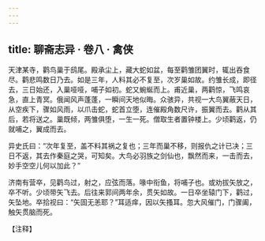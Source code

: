 ```yaml
---
---
---
```

title: 聊斋志异 · 卷八 · 禽侠
---

天津某寺，鹳鸟巢于鸱尾。殿承尘上，藏大蛇如盆，每至鹳雏团翼时，辄出吞食尽。鹳悲鸣数日乃去。如是三年，人料其必不复至，次岁巢如故。约雏长成，即径去，三日始还，入巢哑哑，哺子如初。蛇又蜿蜒而上。甫近巢，两鹳惊，飞鸣哀急，直上青冥。俄闻风声蓬蓬，一瞬间天地似晦。众骇异，共视一大鸟翼蔽天日，从空疾下，骤如风雨，以爪击蛇，蛇首立堕，连催殿角数尺许，振翼而去。鹳从其后，若将送之。巢既倾，两雏俱堕，一生一死。僧取生者置钟楼上。少顷鹳返，仍就哺之，翼成而去。

异史氏曰：“次年复至，盖不料其祸之复也；三年而巢不移，则报仇之计已决；三日不返，其去作秦庭之哭，可知矣。大鸟必羽族之剑仙也，飘然而来，一击而去，妙手空空儿何以加此？”

济南有营卒，见鹳鸟过，射之，应弦而落。喙中衔鱼，将哺子也。或劝拔矢放之，卒不听。少顷带矢飞去。后往来郭间两年余，贯矢如故。一日卒坐辕门下，鹳过，矢坠地。卒拾视曰：“矢固无恙耶？”耳适痒，因以矢搔耳。忽大风催门，门骤阖，触矢贯脑而死。

【注释】

